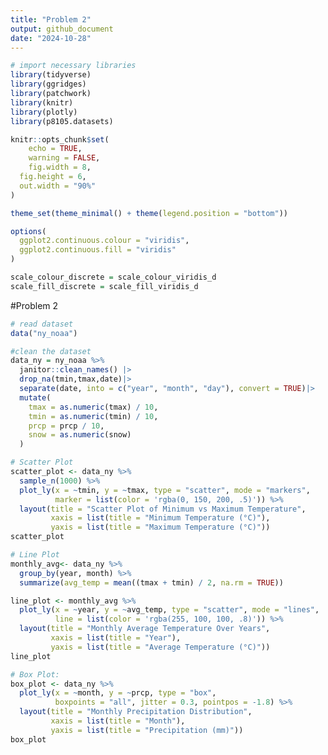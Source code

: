 ```yaml
---
title: "Problem 2"
output: github_document
date: "2024-10-28"
---
```


```r
# import necessary libraries
library(tidyverse)
library(ggridges)
library(patchwork)
library(knitr)
library(plotly)
library(p8105.datasets)

knitr::opts_chunk$set(
	echo = TRUE,
	warning = FALSE,
	fig.width = 8, 
  fig.height = 6,
  out.width = "90%"
)

theme_set(theme_minimal() + theme(legend.position = "bottom"))

options(
  ggplot2.continuous.colour = "viridis",
  ggplot2.continuous.fill = "viridis"
)

scale_colour_discrete = scale_colour_viridis_d
scale_fill_discrete = scale_fill_viridis_d
```

#Problem 2
```r
# read dataset
data("ny_noaa")
```

```r
#clean the dataset
data_ny = ny_noaa %>%
  janitor::clean_names() |>
  drop_na(tmin,tmax,date)|>
  separate(date, into = c("year", "month", "day"), convert = TRUE)|>
  mutate(
    tmax = as.numeric(tmax) / 10,   
    tmin = as.numeric(tmin) / 10,
    prcp = prcp / 10,               
    snow = as.numeric(snow)        
  ) 

```

```r
# Scatter Plot
scatter_plot <- data_ny %>%
  sample_n(1000) %>%  
  plot_ly(x = ~tmin, y = ~tmax, type = "scatter", mode = "markers",
          marker = list(color = 'rgba(0, 150, 200, .5)')) %>%
  layout(title = "Scatter Plot of Minimum vs Maximum Temperature",
         xaxis = list(title = "Minimum Temperature (°C)"),
         yaxis = list(title = "Maximum Temperature (°C)"))
scatter_plot
```
```r
# Line Plot
monthly_avg<- data_ny %>%
  group_by(year, month) %>%
  summarize(avg_temp = mean((tmax + tmin) / 2, na.rm = TRUE))

line_plot <- monthly_avg %>%
  plot_ly(x = ~year, y = ~avg_temp, type = "scatter", mode = "lines",
          line = list(color = 'rgba(255, 100, 100, .8)')) %>%
  layout(title = "Monthly Average Temperature Over Years",
         xaxis = list(title = "Year"),
         yaxis = list(title = "Average Temperature (°C)"))
line_plot

```

```r
# Box Plot:
box_plot <- data_ny %>%
  plot_ly(x = ~month, y = ~prcp, type = "box",
          boxpoints = "all", jitter = 0.3, pointpos = -1.8) %>%
  layout(title = "Monthly Precipitation Distribution",
         xaxis = list(title = "Month"),
         yaxis = list(title = "Precipitation (mm)"))
box_plot
```


